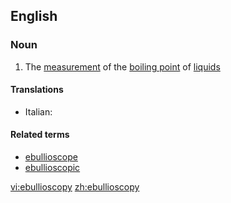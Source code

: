 ==English==

===Noun===
{{en-noun|-}}

# {{physics}} The [[measurement]] of the [[boiling point]] of [[liquid]]s

====Translations====
{{trans-top|measurement of the boiling point of liquids}}
* Italian: {{t-|it|ebullioscopia|f}}
{{trans-mid}}
{{trans-bottom}}

====Related terms====
* [[ebullioscope]]
* [[ebullioscopic]]

[[vi:ebullioscopy]]
[[zh:ebullioscopy]]